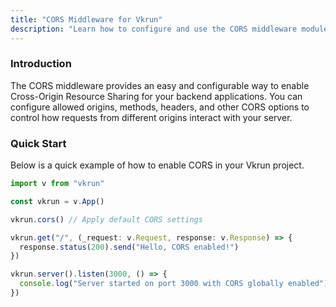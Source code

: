 ```yaml
---
title: "CORS Middleware for Vkrun"
description: "Learn how to configure and use the CORS middleware module in Vkrun for cross-origin resource sharing."
---
```


### Introduction

The CORS middleware provides an easy and configurable way to enable Cross-Origin Resource Sharing for your backend applications. You can configure allowed origins, methods, headers, and other CORS options to control how requests from different origins interact with your server.

### Quick Start

Below is a quick example of how to enable CORS in your Vkrun project.

```ts
import v from "vkrun"

const vkrun = v.App()

vkrun.cors() // Apply default CORS settings

vkrun.get("/", (_request: v.Request, response: v.Response) => {
  response.status(200).send("Hello, CORS enabled!")
})

vkrun.server().listen(3000, () => {
  console.log("Server started on port 3000 with CORS globally enabled")
})
```